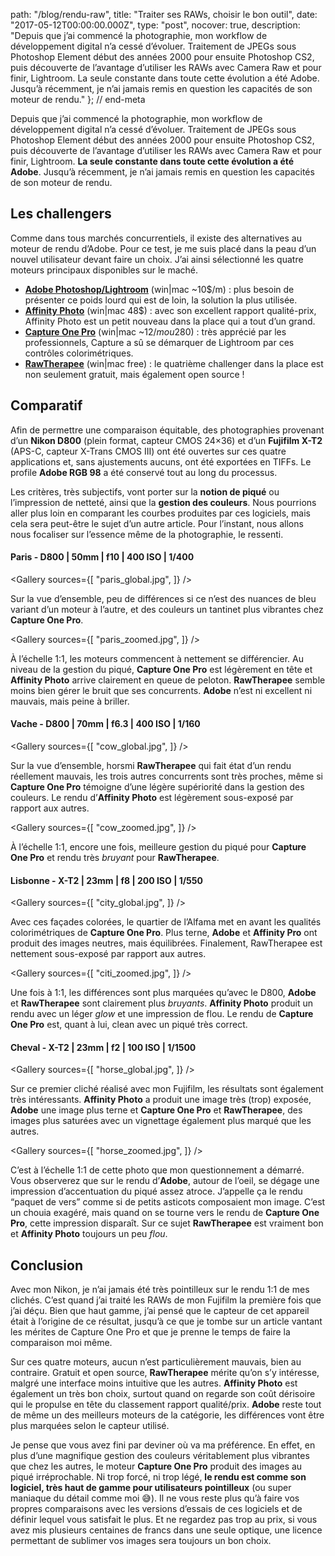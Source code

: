 
  path: "/blog/rendu-raw",
  title: "Traiter ses RAWs, choisir le bon outil",
  date: "2017-05-12T00:00:00.000Z",
  type: "post",
  nocover: true,
  description: "Depuis que j’ai commencé la photographie, mon workflow de développement digital n’a cessé d’évoluer. Traitement de JPEGs sous Photoshop Element début des années 2000 pour ensuite Photoshop CS2, puis découverte de l’avantage d’utiliser les RAWs avec Camera Raw et pour finir, Lightroom. La seule constante dans toute cette évolution a été Adobe. Jusqu’à récemment, je n’ai jamais remis en question les capacités de son moteur de rendu."
}; // end-meta

Depuis que j’ai commencé la photographie, mon workflow de développement digital n’a cessé d’évoluer. Traitement de JPEGs sous Photoshop Element début des années 2000 pour ensuite Photoshop CS2, puis découverte de l’avantage d’utiliser les RAWs avec Camera Raw et pour finir, Lightroom. **La seule constante dans toute cette évolution a été Adobe**. Jusqu’à récemment, je n’ai jamais remis en question les capacités de son moteur de rendu.

## Les challengers
Comme dans tous marchés concurrentiels, il existe des alternatives au moteur de rendu d’Adobe.  Pour ce test, je me suis placé dans la peau d’un nouvel utilisateur devant faire un choix. J’ai ainsi sélectionné les quatre moteurs principaux disponibles sur le maché.

- [**Adobe Photoshop/Lightroom**](http://www.adobe.com/ch_fr/creativecloud/photography.html) (win|mac ~10$/m) : plus besoin de présenter ce poids lourd qui est de loin, la solution la plus utilisée.
- [**Affinity Photo**](https://affinity.serif.com/fr/photo/) (win|mac 48$) : avec son excellent rapport qualité-prix, Affinity Photo est un petit nouveau dans la place qui a tout d’un grand.
- [**Capture One Pro**](https://www.phaseone.com/en/Products/Software/Capture-One-Pro/Highlights.aspx) (win|mac ~12$/m ou 280$) : très apprécié par les professionnels, Capture a sû se démarquer de Lightroom par ces contrôles colorimétriques.
- [**RawTherapee**](http://rawtherapee.com/) (win|mac free) : le quatrième challenger dans la place est non seulement gratuit, mais également open source !

## Comparatif
Afin de permettre une comparaison équitable, des photographies provenant d’un **Nikon D800** (plein format, capteur CMOS 24×36) et d’un **Fujifilm X-T2** (APS-C, capteur X-Trans CMOS III) ont été ouvertes sur ces quatre applications et, sans ajustements aucuns, ont été exportées en TIFFs. Le profile **Adobe RGB 98** a été conservé tout au long du processus.

Les critères, très subjectifs, vont porter sur la **notion de piqué** ou l’impression de netteté, ainsi que la **gestion des couleurs**. Nous pourrions aller plus loin en comparant les courbes produites par ces logiciels, mais cela sera peut-être le sujet d’un autre article. Pour l’instant, nous allons nous focaliser sur l’essence même de la photographie, le ressenti.

#### Paris - D800 | 50mm | f10 | 400 ISO | 1/400

<Gallery sources={[
  "paris_global.jpg",
]} />

Sur la vue d’ensemble, peu de différences si ce n’est des nuances de bleu variant d’un moteur à l’autre, et des couleurs un tantinet plus vibrantes chez **Capture One Pro**. 

<Gallery sources={[
  "paris_zoomed.jpg",
]} />

À l’échelle 1:1, les moteurs commencent à nettement se différencier. Au niveau de la gestion du piqué, **Capture One Pro** est légèrement en tête et **Affinity Photo** arrive clairement en queue de peloton. **RawTherapee** semble moins bien gérer le bruit que ses concurrents. **Adobe** n’est ni excellent ni mauvais, mais peine à briller.

#### Vache - D800 | 70mm | f6.3 | 400 ISO | 1/160

<Gallery sources={[
  "cow_global.jpg",
]} />

Sur la vue d’ensemble, horsmi **RawTherapee** qui fait état d’un rendu réellement mauvais, les trois autres concurrents sont très proches, même si **Capture One Pro** témoigne d’une légère supériorité dans la gestion des couleurs. Le rendu d’**Affinity Photo** est légèrement sous-exposé par rapport aux autres.

<Gallery sources={[
  "cow_zoomed.jpg",
]} />

À l’échelle 1:1, encore une fois, meilleure gestion du piqué pour **Capture One Pro** et rendu très *bruyant* pour **RawTherapee**. 

#### Lisbonne - X-T2 | 23mm | f8 | 200 ISO | 1/550

<Gallery sources={[
  "city_global.jpg",
]} />

Avec ces façades colorées, le quartier de l’Alfama met en avant les qualités colorimétriques de **Capture One Pro**. Plus terne, **Adobe** et **Affinity Pro** ont produit des images neutres, mais équilibrées. Finalement, RawTherapee est nettement sous-exposé par rapport aux autres.

<Gallery sources={[
  "citi_zoomed.jpg",
]} />

Une fois à 1:1, les différences sont plus marquées qu’avec le D800, **Adobe** et **RawTherapee** sont clairement plus *bruyants*. **Affinity Photo** produit un rendu avec un léger *glow* et une impression de flou. Le rendu de **Capture One Pro** est, quant à lui, clean avec un piqué très correct.

#### Cheval - X-T2 | 23mm | f2 | 100 ISO | 1/1500

<Gallery sources={[
  "horse_global.jpg",
]} />

Sur ce premier cliché réalisé avec mon Fujifilm, les résultats sont également très intéressants. **Affinity Photo** a produit une image très (trop) exposée, **Adobe** une image plus terne et **Capture One Pro** et **RawTherapee**, des images plus saturées avec un vignettage également plus marqué que les autres.

<Gallery sources={[
  "horse_zoomed.jpg",
]} />

C’est à l’échelle 1:1 de cette photo que mon questionnement a démarré. Vous observerez que sur le rendu d’**Adobe**, autour de l’oeil, se dégage une impression d’accentuation du piqué assez atroce. J’appelle ça le rendu “paquet de vers” comme si de petits asticots composaient mon image. C’est un chouia exagéré, mais quand on se tourne vers le rendu de **Capture One Pro**, cette impression disparaît. Sur ce sujet **RawTherapee** est vraiment bon et **Affinity Photo** toujours un peu *flou*.

## Conclusion
Avec mon Nikon, je n’ai jamais été très pointilleux sur le rendu 1:1 de mes clichés. C’est quand j’ai traité les RAWs de mon Fujifilm la première fois que j’ai déçu. Bien que haut gamme, j’ai pensé que le capteur de cet appareil était à l’origine de ce résultat, jusqu’à ce que je tombe sur un article vantant les mérites de Capture One Pro et que je prenne le temps de faire la comparaison moi même.

Sur ces quatre moteurs, aucun n’est particulièrement mauvais, bien au contraire. Gratuit et open source, **RawTherapee** mérite qu’on s’y intéresse, malgré une interface moins intuitive que les autres. **Affinity Photo** est également un très bon choix, surtout quand on regarde son coût dérisoire qui le propulse en tête du classement rapport qualité/prix. **Adobe** reste tout de même un des meilleurs moteurs de la catégorie, les différences vont être plus marquées selon le capteur utilisé.

Je pense que vous avez fini par deviner où va ma préférence. En effet, en plus d’une magnifique gestion des couleurs véritablement plus vibrantes que chez les autres, le moteur **Capture One Pro** produit des images au piqué irréprochable. Ni trop forcé, ni trop légé, **le rendu est comme son logiciel, très haut de gamme pour utilisateurs pointilleux** (ou super maniaque du détail comme moi :sweat_smile:). Il ne vous reste plus qu’à faire vos propres comparaisons avec les versions d’essais de ces logiciels et de définir lequel vous satisfait le plus. Et ne regardez pas trop au prix, si vous avez mis plusieurs centaines de francs dans une seule optique, une licence permettant de sublimer vos images sera toujours un bon choix.

